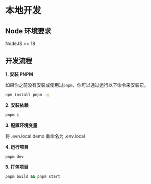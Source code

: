 # 本地开发

## Node 环境要求

NodeJS >= 18

## 开发流程

**1. 安装 PNPM**

如果你之前没有安装或使用过`pnpm`，你可以通过运行以下命令来安装它。

```bash copy
npm install pnpm -g
```

**2. 安装依赖**

```bash copy
pnpm i
```

**3. 配置环境变量**

将 .evn.local.demo 重命名为 .env.local

**4. 运行项目**

```bash copy
pnpm dev
```

**5. 打包项目**

```bash copy
pnpm build && pnpm start
```
